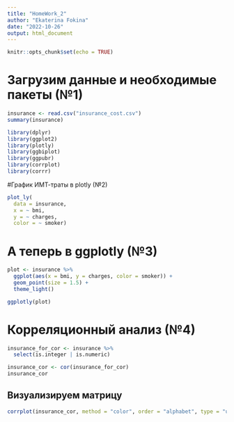 ```yaml
---
title: "HomeWork_2"
author: "Ekaterina Fokina"
date: "2022-10-26"
output: html_document
---
```


```r
knitr::opts_chunk$set(echo = TRUE)
```

# Загрузим данные и необходимые пакеты (№1)

```r
insurance <- read.csv("insurance_cost.csv")
summary(insurance)

library(dplyr)
library(ggplot2)
library(plotly)
library(ggbiplot)
library(ggpubr)
library(corrplot)
library(corrr)
```

#График ИМТ-траты в plotly (№2)

```r

plot_ly(
  data = insurance,
  x = ~ bmi,
  y = ~ charges,
  color = ~ smoker)

```

# А теперь в ggplotly (№3)

```r
plot <- insurance %>%
  ggplot(aes(x = bmi, y = charges, color = smoker)) +
  geom_point(size = 1.5) +
  theme_light()

ggplotly(plot)
```

# Корреляционный анализ (№4)

```r
insurance_for_cor <- insurance %>%
  select(is.integer | is.numeric)

insurance_cor <- cor(insurance_for_cor)
insurance_cor
```

## Визуализируем матрицу

```r
corrplot(insurance_cor, method = "color", order = "alphabet", type = "upper")
```


